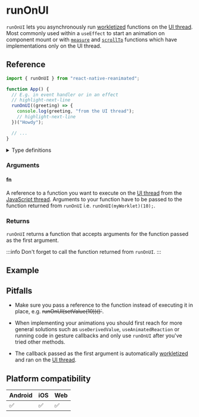 # runOnUI

`runOnUI` lets you asynchronously run [workletized](/docs/fundamentals/glossary#to-workletize) functions on the [UI thread](/docs/fundamentals/glossary#ui-thread). Most commonly used within a `useEffect` to start an animation on component mount or with [`measure`](/docs/advanced/measure) and [`scrollTo`](/) functions which have implementations only on the UI thread.

## Reference

```javascript
import { runOnUI } from "react-native-reanimated";

function App() {
  // E.g. in event handler or in an effect
  // highlight-next-line
  runOnUI((greeting) => {
    console.log(greeting, "from the UI thread");
    // highlight-next-line
  })("Howdy");

  // ...
}
```

<details>
<summary>Type definitions</summary>

```typescript
function runOnUI<A extends any[], R>(
  fn: (...args: A) => R
): (...args: Parameters<typeof fn>) => void;
```

</details>

### Arguments

#### fn

A reference to a function you want to execute on the [UI thread](/docs/fundamentals/glossary#ui-thread) from the [JavaScript thread](/docs/fundamentals/glossary#javascript-thread). Arguments to your function have to be passed to the function returned from `runOnUI` i.e. `runOnUI(myWorklet)(10);`.

### Returns

`runOnUI` returns a function that accepts arguments for the function passed as the first argument.

:::info
Don't forget to call the function returned from `runOnUI`.
:::

## Example

## Pitfalls

- Make sure you pass a reference to the function instead of executing it in place, e.g. ~~runOnUI(setValue(10))()`~~.

- When implementing your animations you should first reach for more general solutions such as `useDerivedValue`, `useAnimatedReaction` or running code in gesture callbacks and only use `runOnUI` after you've tried other methods.

- The callback passed as the first argument is automatically [workletized](/docs/fundamentals/glossary#to-workletize) and ran on the [UI thread](/docs/fundamentals/glossary#ui-thread).

## Platform compatibility

<div className="compatibility">

| Android | iOS | Web |
| ------- | --- | --- |
| ✅      | ✅  | ✅  |

</div>
